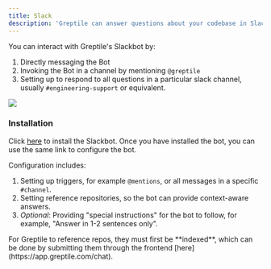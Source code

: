```yaml
---
title: Slack
description: 'Greptile can answer questions about your codebase in Slack'
---
```


You can interact with Greptile's Slackbot by:
1. Directly messaging the Bot
2. Invoking the Bot in a channel by mentioning `@greptile`
3. Setting up to respond to all questions in a particular slack channel, usually `#engineering-support` or equivalent. 

<Frame>
    <img src="/images/slackbot.png" />
</Frame>

### Installation

Click [here](https://app.greptile.com/apps/slack) to install the Slackbot. Once you have installed the bot, you can use the same link to configure the bot. 

Configuration includes:
1. Setting up triggers, for example `@mentions`, or all messages in a specific `#channel`.
2. Setting reference repositories, so the bot can provide context-aware answers.
3. *Optional*: Providing "special instructions" for the bot to follow, for example, "Answer in 1-2 sentences only".

<Note>
For Greptile to reference repos, they must first be **indexed**, which can be done by submitting them through the frontend [here](https://app.greptile.com/chat). 
</Note>

